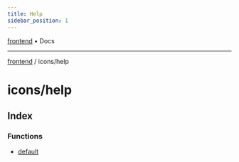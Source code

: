 ```yaml
---
title: Help
sidebar_position: 1
---
```


[frontend](./help/../..) • Docs

***

[frontend](./help/../..) / icons/help

# icons/help

## Index

### Functions

- [default](./help/functions/default)
